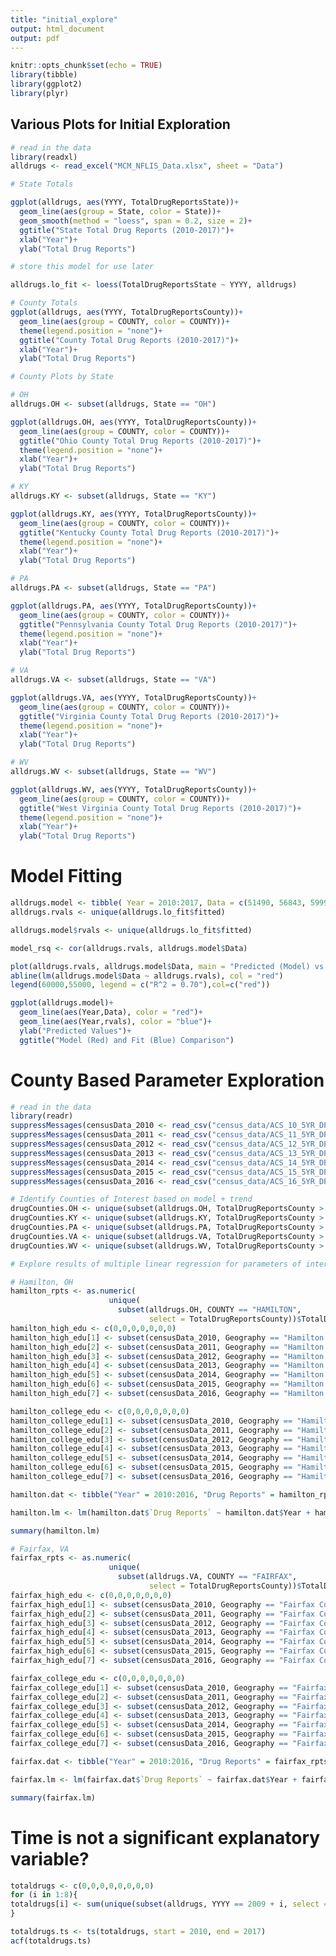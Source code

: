 ---
title: "initial_explore"
output: html_document
output: pdf
---

```{r setup, include=FALSE}
knitr::opts_chunk$set(echo = TRUE)
library(tibble)
library(ggplot2)
library(plyr)
```

## Various Plots for Initial Exploration


```{r}
# read in the data
library(readxl)
alldrugs <- read_excel("MCM_NFLIS_Data.xlsx", sheet = "Data")
```

```{r}
# State Totals

ggplot(alldrugs, aes(YYYY, TotalDrugReportsState))+
  geom_line(aes(group = State, color = State))+
  geom_smooth(method = "loess", span = 0.2, size = 2)+
  ggtitle("State Total Drug Reports (2010-2017)")+
  xlab("Year")+
  ylab("Total Drug Reports")
```

```{r}
# store this model for use later

alldrugs.lo_fit <- loess(TotalDrugReportsState ~ YYYY, alldrugs)

```

```{r}
# County Totals
ggplot(alldrugs, aes(YYYY, TotalDrugReportsCounty))+
  geom_line(aes(group = COUNTY, color = COUNTY))+
  theme(legend.position = "none")+
  ggtitle("County Total Drug Reports (2010-2017)")+
  xlab("Year")+
  ylab("Total Drug Reports")
```

```{r}
# County Plots by State

# OH
alldrugs.OH <- subset(alldrugs, State == "OH")

ggplot(alldrugs.OH, aes(YYYY, TotalDrugReportsCounty))+
  geom_line(aes(group = COUNTY, color = COUNTY))+
  ggtitle("Ohio County Total Drug Reports (2010-2017)")+
  theme(legend.position = "none")+
  xlab("Year")+
  ylab("Total Drug Reports")
```

```{r}
# KY
alldrugs.KY <- subset(alldrugs, State == "KY")

ggplot(alldrugs.KY, aes(YYYY, TotalDrugReportsCounty))+
  geom_line(aes(group = COUNTY, color = COUNTY))+
  ggtitle("Kentucky County Total Drug Reports (2010-2017)")+
  theme(legend.position = "none")+
  xlab("Year")+
  ylab("Total Drug Reports")
```

```{r}
# PA
alldrugs.PA <- subset(alldrugs, State == "PA")

ggplot(alldrugs.PA, aes(YYYY, TotalDrugReportsCounty))+
  geom_line(aes(group = COUNTY, color = COUNTY))+
  ggtitle("Pennsylvania County Total Drug Reports (2010-2017)")+
  theme(legend.position = "none")+
  xlab("Year")+
  ylab("Total Drug Reports")
```

```{r}
# VA
alldrugs.VA <- subset(alldrugs, State == "VA")

ggplot(alldrugs.VA, aes(YYYY, TotalDrugReportsCounty))+
  geom_line(aes(group = COUNTY, color = COUNTY))+
  ggtitle("Virginia County Total Drug Reports (2010-2017)")+
  theme(legend.position = "none")+
  xlab("Year")+
  ylab("Total Drug Reports")
```

```{r}
# WV
alldrugs.WV <- subset(alldrugs, State == "WV")

ggplot(alldrugs.WV, aes(YYYY, TotalDrugReportsCounty))+
  geom_line(aes(group = COUNTY, color = COUNTY))+
  ggtitle("West Virginia County Total Drug Reports (2010-2017)")+
  theme(legend.position = "none")+
  xlab("Year")+
  ylab("Total Drug Reports")
```


# Model Fitting

```{r}
alldrugs.model <- tibble( Year = 2010:2017, Data = c(51490, 56843, 59997, 61900, 63091, 63878, 64435, 64861))
alldrugs.rvals <- unique(alldrugs.lo_fit$fitted)

alldrugs.model$rvals <- unique(alldrugs.lo_fit$fitted)

model_rsq <- cor(alldrugs.rvals, alldrugs.model$Data)

plot(alldrugs.rvals, alldrugs.model$Data, main = "Predicted (Model) vs. Fitted (loess) values", xlab = "Fitted Values", ylab = "Predicted Values")
abline(lm(alldrugs.model$Data ~ alldrugs.rvals), col = "red")
legend(60000,55000, legend = c("R^2 = 0.70"),col=c("red"))
```

```{r}
ggplot(alldrugs.model)+
  geom_line(aes(Year,Data), color = "red")+
  geom_line(aes(Year,rvals), color = "blue")+
  ylab("Predicted Values")+
  ggtitle("Model (Red) and Fit (Blue) Comparison")
```

# County Based Parameter Exploration

```{r}
# read in the data
library(readr)
suppressMessages(censusData_2010 <- read_csv("census_data/ACS_10_5YR_DP02_with_ann.csv", skip = 1))
suppressMessages(censusData_2011 <- read_csv("census_data/ACS_11_5YR_DP02_with_ann.csv", skip = 1))
suppressMessages(censusData_2012 <- read_csv("census_data/ACS_12_5YR_DP02_with_ann.csv", skip = 1))
suppressMessages(censusData_2013 <- read_csv("census_data/ACS_13_5YR_DP02_with_ann.csv", skip = 1))
suppressMessages(censusData_2014 <- read_csv("census_data/ACS_14_5YR_DP02_with_ann.csv", skip = 1))
suppressMessages(censusData_2015 <- read_csv("census_data/ACS_15_5YR_DP02_with_ann.csv", skip = 1))
suppressMessages(censusData_2016 <- read_csv("census_data/ACS_16_5YR_DP02_with_ann.csv", skip = 1))
```

```{r}
# Identify Counties of Interest based on model + trend
drugCounties.OH <- unique(subset(alldrugs.OH, TotalDrugReportsCounty > 5000)$COUNTY)
drugCounties.KY <- unique(subset(alldrugs.KY, TotalDrugReportsCounty > 1000)$COUNTY)
drugCounties.PA <- unique(subset(alldrugs.PA, TotalDrugReportsCounty > 5000)$COUNTY)
drugCounties.VA <- unique(subset(alldrugs.VA, TotalDrugReportsCounty > 1500)$COUNTY)
drugCounties.WV <- unique(subset(alldrugs.WV, TotalDrugReportsCounty > 750)$COUNTY)
```

```{r}
# Explore results of multiple linear regression for parameters of interest for the model

# Hamilton, OH
hamilton_rpts <- as.numeric(
                      unique(
                        subset(alldrugs.OH, COUNTY == "HAMILTON", 
                               select = TotalDrugReportsCounty))$TotalDrugReportsCounty)
hamilton_high_edu <- c(0,0,0,0,0,0,0)
hamilton_high_edu[1] <- subset(censusData_2010, Geography == "Hamilton County, Ohio", select = `Percent; EDUCATIONAL ATTAINMENT - Percent high school graduate or higher`)$`Percent; EDUCATIONAL ATTAINMENT - Percent high school graduate or higher`
hamilton_high_edu[2] <- subset(censusData_2011, Geography == "Hamilton County, Ohio", select = `Percent; EDUCATIONAL ATTAINMENT - Percent high school graduate or higher`)$`Percent; EDUCATIONAL ATTAINMENT - Percent high school graduate or higher`
hamilton_high_edu[3] <- subset(censusData_2012, Geography == "Hamilton County, Ohio", select = `Percent; EDUCATIONAL ATTAINMENT - Percent high school graduate or higher`)$`Percent; EDUCATIONAL ATTAINMENT - Percent high school graduate or higher`
hamilton_high_edu[4] <- subset(censusData_2013, Geography == "Hamilton County, Ohio", select = `Percent; EDUCATIONAL ATTAINMENT - Percent high school graduate or higher`)$`Percent; EDUCATIONAL ATTAINMENT - Percent high school graduate or higher`
hamilton_high_edu[5] <- subset(censusData_2014, Geography == "Hamilton County, Ohio", select = `Percent; EDUCATIONAL ATTAINMENT - Percent high school graduate or higher`)$`Percent; EDUCATIONAL ATTAINMENT - Percent high school graduate or higher`
hamilton_high_edu[6] <- subset(censusData_2015, Geography == "Hamilton County, Ohio", select = `Percent; EDUCATIONAL ATTAINMENT - Percent high school graduate or higher`)$`Percent; EDUCATIONAL ATTAINMENT - Percent high school graduate or higher`
hamilton_high_edu[7] <- subset(censusData_2016, Geography == "Hamilton County, Ohio", select = `Percent; EDUCATIONAL ATTAINMENT - Percent high school graduate or higher`)$`Percent; EDUCATIONAL ATTAINMENT - Percent high school graduate or higher`

hamilton_college_edu <- c(0,0,0,0,0,0,0)
hamilton_college_edu[1] <- subset(censusData_2010, Geography == "Hamilton County, Ohio", select = `Percent; EDUCATIONAL ATTAINMENT - Percent bachelor's degree or higher`)$`Percent; EDUCATIONAL ATTAINMENT - Percent bachelor's degree or higher`
hamilton_college_edu[2] <- subset(censusData_2011, Geography == "Hamilton County, Ohio", select = `Percent; EDUCATIONAL ATTAINMENT - Percent bachelor's degree or higher`)$`Percent; EDUCATIONAL ATTAINMENT - Percent bachelor's degree or higher`
hamilton_college_edu[3] <- subset(censusData_2012, Geography == "Hamilton County, Ohio", select = `Percent; EDUCATIONAL ATTAINMENT - Percent bachelor's degree or higher`)$`Percent; EDUCATIONAL ATTAINMENT - Percent bachelor's degree or higher`
hamilton_college_edu[4] <- subset(censusData_2013, Geography == "Hamilton County, Ohio", select = `Percent; EDUCATIONAL ATTAINMENT - Percent bachelor's degree or higher`)$`Percent; EDUCATIONAL ATTAINMENT - Percent bachelor's degree or higher`
hamilton_college_edu[5] <- subset(censusData_2014, Geography == "Hamilton County, Ohio", select = `Percent; EDUCATIONAL ATTAINMENT - Percent bachelor's degree or higher`)$`Percent; EDUCATIONAL ATTAINMENT - Percent bachelor's degree or higher`
hamilton_college_edu[6] <- subset(censusData_2015, Geography == "Hamilton County, Ohio", select = `Percent; EDUCATIONAL ATTAINMENT - Percent bachelor's degree or higher`)$`Percent; EDUCATIONAL ATTAINMENT - Percent bachelor's degree or higher`
hamilton_college_edu[7] <- subset(censusData_2016, Geography == "Hamilton County, Ohio", select = `Percent; EDUCATIONAL ATTAINMENT - Percent bachelor's degree or higher`)$`Percent; EDUCATIONAL ATTAINMENT - Percent bachelor's degree or higher`

hamilton.dat <- tibble("Year" = 2010:2016, "Drug Reports" = hamilton_rpts[1:7], "%HS" = hamilton_high_edu, "%College" = hamilton_college_edu)

hamilton.lm <- lm(hamilton.dat$`Drug Reports` ~ hamilton.dat$Year + hamilton.dat$`%HS` + hamilton.dat$`%College` + hamilton.dat$`%HS`:hamilton.dat$`%College`)

summary(hamilton.lm)

```

```{r}
# Fairfax, VA
fairfax_rpts <- as.numeric(
                      unique(
                        subset(alldrugs.VA, COUNTY == "FAIRFAX", 
                               select = TotalDrugReportsCounty))$TotalDrugReportsCounty)
fairfax_high_edu <- c(0,0,0,0,0,0,0)
fairfax_high_edu[1] <- subset(censusData_2010, Geography == "Fairfax County, Virginia", select = `Percent; EDUCATIONAL ATTAINMENT - Percent high school graduate or higher`)$`Percent; EDUCATIONAL ATTAINMENT - Percent high school graduate or higher`
fairfax_high_edu[2] <- subset(censusData_2011, Geography == "Fairfax County, Virginia", select = `Percent; EDUCATIONAL ATTAINMENT - Percent high school graduate or higher`)$`Percent; EDUCATIONAL ATTAINMENT - Percent high school graduate or higher`
fairfax_high_edu[3] <- subset(censusData_2012, Geography == "Fairfax County, Virginia", select = `Percent; EDUCATIONAL ATTAINMENT - Percent high school graduate or higher`)$`Percent; EDUCATIONAL ATTAINMENT - Percent high school graduate or higher`
fairfax_high_edu[4] <- subset(censusData_2013, Geography == "Fairfax County, Virginia", select = `Percent; EDUCATIONAL ATTAINMENT - Percent high school graduate or higher`)$`Percent; EDUCATIONAL ATTAINMENT - Percent high school graduate or higher`
fairfax_high_edu[5] <- subset(censusData_2014, Geography == "Fairfax County, Virginia", select = `Percent; EDUCATIONAL ATTAINMENT - Percent high school graduate or higher`)$`Percent; EDUCATIONAL ATTAINMENT - Percent high school graduate or higher`
fairfax_high_edu[6] <- subset(censusData_2015, Geography == "Fairfax County, Virginia", select = `Percent; EDUCATIONAL ATTAINMENT - Percent high school graduate or higher`)$`Percent; EDUCATIONAL ATTAINMENT - Percent high school graduate or higher`
fairfax_high_edu[7] <- subset(censusData_2016, Geography == "Fairfax County, Virginia", select = `Percent; EDUCATIONAL ATTAINMENT - Percent high school graduate or higher`)$`Percent; EDUCATIONAL ATTAINMENT - Percent high school graduate or higher`

fairfax_college_edu <- c(0,0,0,0,0,0,0)
fairfax_college_edu[1] <- subset(censusData_2010, Geography == "Fairfax County, Virginia", select = `Percent; EDUCATIONAL ATTAINMENT - Percent bachelor's degree or higher`)$`Percent; EDUCATIONAL ATTAINMENT - Percent bachelor's degree or higher`
fairfax_college_edu[2] <- subset(censusData_2011, Geography == "Fairfax County, Virginia", select = `Percent; EDUCATIONAL ATTAINMENT - Percent bachelor's degree or higher`)$`Percent; EDUCATIONAL ATTAINMENT - Percent bachelor's degree or higher`
fairfax_college_edu[3] <- subset(censusData_2012, Geography == "Fairfax County, Virginia", select = `Percent; EDUCATIONAL ATTAINMENT - Percent bachelor's degree or higher`)$`Percent; EDUCATIONAL ATTAINMENT - Percent bachelor's degree or higher`
fairfax_college_edu[4] <- subset(censusData_2013, Geography == "Fairfax County, Virginia", select = `Percent; EDUCATIONAL ATTAINMENT - Percent bachelor's degree or higher`)$`Percent; EDUCATIONAL ATTAINMENT - Percent bachelor's degree or higher`
fairfax_college_edu[5] <- subset(censusData_2014, Geography == "Fairfax County, Virginia", select = `Percent; EDUCATIONAL ATTAINMENT - Percent bachelor's degree or higher`)$`Percent; EDUCATIONAL ATTAINMENT - Percent bachelor's degree or higher`
fairfax_college_edu[6] <- subset(censusData_2015, Geography == "Fairfax County, Virginia", select = `Percent; EDUCATIONAL ATTAINMENT - Percent bachelor's degree or higher`)$`Percent; EDUCATIONAL ATTAINMENT - Percent bachelor's degree or higher`
fairfax_college_edu[7] <- subset(censusData_2016, Geography == "Fairfax County, Virginia", select = `Percent; EDUCATIONAL ATTAINMENT - Percent bachelor's degree or higher`)$`Percent; EDUCATIONAL ATTAINMENT - Percent bachelor's degree or higher`

fairfax.dat <- tibble("Year" = 2010:2016, "Drug Reports" = fairfax_rpts[1:7], "%HS" = fairfax_high_edu, "%College" = fairfax_college_edu)

fairfax.lm <- lm(fairfax.dat$`Drug Reports` ~ fairfax.dat$Year + fairfax.dat$`%HS` + fairfax.dat$`%College` + fairfax.dat$`%HS`:fairfax.dat$`%College`)

summary(fairfax.lm)
```

# Time is not a significant explanatory variable?

```{r}

totaldrugs <- c(0,0,0,0,0,0,0,0)
for (i in 1:8){
totaldrugs[i] <- sum(unique(subset(alldrugs, YYYY == 2009 + i, select = TotalDrugReportsState))$TotalDrugReportsState)
}

totaldrugs.ts <- ts(totaldrugs, start = 2010, end = 2017)
acf(totaldrugs.ts)

```

